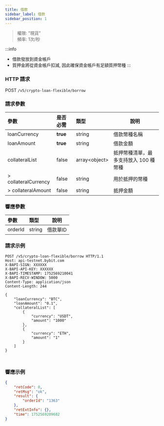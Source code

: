 ```yaml
---
title: 借款
sidebar_label: 借款
sidebar_position: 1
---
```

> 權限: "現貨"<br/>
> 頻率: 1次/秒

:::info
* 借款發放到資金帳戶
* 質押金將從資金帳戶扣減, 因此確保資金帳戶有足額質押幣種
:::

### HTTP 請求
POST `/v5/crypto-loan-flexible/borrow`

### 請求參數
| 參數 | 是否必需 | 類型 | 說明|
|:----- |:-------|:-----|------ |
|loanCurrency |**true** |string |借款幣種名稱|
|loanAmount |**true** |string |借款金額|
|collateralList |false |array&lt;object&gt; |抵押幣種清單，最多支持放入 100 種幣種|
|> collateralCurrency |false |string |用於抵押的幣種|
|> collateralAmount |false |string |抵押金額|

### 響應參數
| 參數 | 類型 | 說明|
|:----- |:-----|----- |
|orderId |string |借款單ID|

### 請求示例

<Tabs groupId="programming-languages">
<TabItem value="http" label="HTTP">

```http
POST /v5/crypto-loan-flexible/borrow HTTP/1.1
Host: api-testnet.bybit.com
X-BAPI-SIGN: XXXXXX
X-BAPI-API-KEY: XXXXXX
X-BAPI-TIMESTAMP: 1752569210041
X-BAPI-RECV-WINDOW: 5000
Content-Type: application/json
Content-Length: 244

{
    "loanCurrency": "BTC",
    "loanAmount": "0.1",
    "collateralList": [
        {
            "currency": "USDT",
            "amount": "1000"
        },
        {
            "currency": "ETH",
            "amount": "1"
        }
    ]
}
```

</TabItem>
<TabItem value="python" label="Python">

```python

```

</TabItem>

<TabItem value="Node" label="Node.js">

```n4js

```

</TabItem>
</Tabs>

### 響應示例

```json
{
    "retCode": 0,
    "retMsg": "ok",
    "result": {
        "orderId": "1363"
    },
    "retExtInfo": {},
    "time": 1752569209682
}
```
